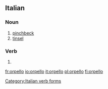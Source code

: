 {{also|orpellò}}
==Italian==

===Noun===
{{it-noun|m}}

# [[pinchbeck]]
# [[tinsel]]

===Verb===
{{head|it|verb form}}

# {{inflection of|orpellare||1|s|pres|indc|lang=it}}

[[Category:Italian verb forms]]

[[fr:orpello]]
[[io:orpello]]
[[it:orpello]]
[[pl:orpello]]
[[fi:orpello]]